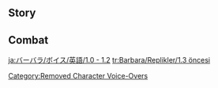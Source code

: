{{About|the Voice-Overs used prior to [[Version 1.3]]|those used currently|Barbara/Voice-Overs}}

==Story==
{{VO
|character           = Barbara

|vo_01_01_title      = Hello
|vo_01_01_file       = VO_{language}{character} Hello (1.0).ogg
|vo_01_01_tx         = Tada! *giggles* Barbara is here~ Leave the healing to me, I will not disappoint you!

|vo_02_01_title      = Chat: Sleepiness
|vo_02_01_file       = VO_{language}{character} Chat - Sleepiness (1.0).ogg
|vo_02_01_tx         = *yawn* All this standing around is making me so sleepy...
|vo_02_02_title      = Chat: Encouragement
|vo_02_02_file       = VO_{language}{character} Chat - Encouragement (1.0).ogg
|vo_02_02_tx         = Everyone is working super hard, we should be too!
|vo_02_03_title      = Chat: Keeping One Refreshed
|vo_02_03_file       = VO_{language}{character} Chat - Keeping One Refreshed (1.0).ogg
|vo_02_03_tx         = Are you tired? Try my new spicy energy drink, I'm sure it'll wake you up!

<!-- Weather -->
|vo_03_01_title      = When It Rains
|vo_03_01_file       = VO_{language}{character} When It Rains (1.0).ogg
|vo_03_01_tx         = Don't stay out in the rain for too long, you'll catch a cold!
|vo_03_02_title      = When Thunder Strikes
|vo_03_02_file       = VO_{language}{character} When Thunder Strikes (1.0).ogg
|vo_03_02_tx         = Whoa!
|vo_03_03_title      = When It Snows
|vo_03_03_file       = VO_{language}{character} When It Snows (1.0).ogg
|vo_03_03_tx         = Ooh, snowflakes! Look at them dance!
|vo_03_04_title      = When the Sun Is Out
|vo_03_04_file       = VO_{language}{character} When the Sun Is Out (1.0).ogg
|vo_03_04_tx         = This weather is so amazing! I could burst into song.
|vo_03_05_title      = When the Wind Is Blowing
|vo_03_05_file       = VO_{language}{character} When the Wind Is Blowing (1.0).ogg
|vo_03_05_tx         = Don't worry! I will not... be blown away!

|vo_04_01_title      = Good Morning
|vo_04_01_file       = VO_{language}{character} Good Morning (1.0).ogg
|vo_04_01_tx         = Morning~ Let's do our best today.
|vo_04_02_title      = Good Afternoon
|vo_04_02_file       = VO_{language}{character} Good Afternoon (1.0).ogg
|vo_04_02_tx         = Oh? You want to hear me sing...? Sorry, the show is... It hasn't started yet.
|vo_04_03_title      = Good Evening
|vo_04_03_file       = VO_{language}{character} Good Evening (1.0).ogg
|vo_04_03_tx         = I really want to eat some spicy squid at [[Good Hunter]]... but my stomach, er... Never mind...
|vo_04_04_title      = Good Night
|vo_04_04_file       = VO_{language}{character} Good Night (1.0).ogg
|vo_04_04_tx         = We had a great day today! Get some rest.

|vo_05_01_title      = About {name}
|vo_05_01_file       = VO_{language}{character} About {character} (1.0).ogg
|vo_05_01_tx         = "To the wind that guides me: When I'm exhausted, bless me with the strength to keep going forward. When I'm uncertain, bless me with the wisdom to distinguish good from evil. When I suffer from injustice, bless me with the courage to fight back..." ...Oops, my apologies, I was just doing my prayers. *giggles* You need something?

|vo_06_01_title      = About Us: Hopes
|vo_06_01_file       = VO_{language}{character} About Us - Hopes (1.0).ogg
|vo_06_01_tx         = My dream is to bring a smile to the faces of all the people in my life! As long as I can help you on your journey, I'm happy~
|vo_06_02_title      = About Us: Dreams
|vo_06_02_file       = VO_{language}{character} About Us - Dreams (1.0).ogg
|vo_06_02_tx         = Thank you for being with me for all this time, I can feel that I'm getting closer to my dream. Hope we can keep this up in the future~!

|vo_07_01_title      = About the [[Vision]]
|vo_07_01_file       = VO_{language}{character} About the Vision (1.0).ogg
|vo_07_01_tx         = Everyone has their own desires. To bring together and fulfill those desires and make everyone happy &mdash; this is the purpose my Archon has bestowed upon me.
|vo_07_02_title      = Something to Share
|vo_07_02_file       = VO_{language}{character} Something to Share (1.0).ogg
|vo_07_02_tx         = I could never get bored of the breathtakingly beautiful nature that surrounds [[Mondstadt]]. I've heard that there are blue trees that exist by the sea shore near [[Inazuma City]]. I just need to save up a little more, and... What's that? You want to know what I'm saving up for? *chuckles* That's my little secret.
|vo_07_03_title      = Interesting Things
|vo_07_03_file       = VO_{language}{character} Interesting Things (1.0).ogg
|vo_07_03_tx         = Sunflowers always face the sun. They're so bright. In fact, my [[Frederica Gunnhildr|mother]] sent me a sunflower-style dress... I wonder when I'll finally get to wear it on stage?

|vo_08_01_title      = About [[Jean]]
|vo_08_01_file       = VO_{language}{character} About Jean (1.0).ogg
|vo_08_01_tx         = Acting Grand Master... Leader of the [[Knights of Favonius]]... Everyone seems to like her a lot. Oh? Me? I... Of course I have nothing but admiration for her!
|vo_08_02_title      = About [[Lisa]]
|vo_08_02_file       = VO_{language}{character} About Lisa (1.0).ogg
|vo_08_02_tx         = I always take good care of Lisa. If she ever wants to become a star, she'll have my unconditional support, I'll cheer at the top of my lungs until my voice goes hoarse... Hmm, that might scare off her other fans though...
|vo_08_03_title      = About [[Amber]]
|vo_08_03_file       = VO_{language}{character} About Amber (1.0).ogg
|vo_08_03_tx         = I've seen Amber rushing out of Mondstadt on a mission countless times. Being an Outrider doesn't look easy.
|vo_08_04_title      = About [[Diluc]]
|vo_08_04_file       = VO_{language}{character} About Diluc (1.0).ogg
|vo_08_04_tx         = Oh, Master Diluc? Last time, when I was performing at [[Angel's Share]], he kept frowning... Maybe he doesn't like my singing?
|vo_08_05_title      = About [[Venti]]
|vo_08_05_file       = VO_{language}{character} About Venti (1.0).ogg
|vo_08_05_tx         = Venti's voice is amazing! But the songs he sings and the ones I'm good at are very different. I tried to learn them but... the melodies are just so complicated.
|vo_08_06_title      = About [[Bennett]]
|vo_08_06_file       = VO_{language}{character} About Bennett (1.0).ogg
|vo_08_06_tx         = Bennett always comes to the Cathedral covered in scrapes and bruises... Though it clearly never bothers him a bit, given the big grin he always has on his face. He really should take better care of himself.
|vo_08_07_title      = About [[Varka]]
|vo_08_07_file       = VO_{language}{character} About Varka (1.0).ogg
|vo_08_07_tx         = My father left on the expedition with Grand Master Varka... I hope they are okay. Oh, what am I worried about? The Grand Master is none other than the Knight of Boreas, of course they will be fine! Still, I will be sure to pray for their safe return.
|vo_08_08_title      = About [[Rosaria]]
|vo_08_08_file       = VO_{language}{character} About Rosaria (1.0).ogg
|vo_08_08_tx         = Sister Rosaria is hard to get to know, especially given she never joins in on prayers, but... Oh, I'm sure she believes in the [[Barbatos|Anemo Archon]]! Although, I still don't really have the courage to try to talk to her...
|vo_08_08_mention    = Barbatos
|vo_08_09_title      = About [[Noelle]]
|vo_08_09_file       = VO_{language}{character} About Noelle (1.0).ogg
|vo_08_09_tx         = Noelle is just the cutest! She's so kind and patient, you just feel totally relaxed when you're around her. ...Oh yeah, and she makes the tastiest snacks! Best part is, they're also healthy. Tee-hee!

|vo_09_01_title      = More About {name}: I
|vo_09_01_file       = VO_{language}{character} More About {character} - 01 (1.0).ogg
|vo_09_01_tx         = Knights look so cool when they swing their sword in combat! Don't you think so? I tried using a sword before but... *sigh* Uh, let's just say I have zero talent with a sword.
|vo_09_02_title      = More About {name}: II
|vo_09_02_file       = VO_{language}{character} More About {character} - 02 (1.0).ogg
|vo_09_02_tx         = I want to heal everyone. This simple thought was all the motivation I needed to become a Deaconess. As long as I'm able to help everyone, I'll be content.
|vo_09_03_title      = More About {name}: III
|vo_09_03_file       = VO_{language}{character} More About {character} - 03 (1.0).ogg
|vo_09_03_tx         = Being an idol, I learned from [[Alice]] that "A true idol should always try to heal the soul of the people..." Yes, I completely agree.
|vo_09_04_title      = More About {name}: IV
|vo_09_04_file       = VO_{language}{character} More About {character} - 04 (1.0).ogg
|vo_09_04_tx         = I'm doing my best everyday... I hope my efforts earn the trust of the people of Mondstadt.
|vo_09_05_title      = More About {name}: V
|vo_09_05_file       = VO_{language}{character} More About {character} - 05 (1.0).ogg
|vo_09_05_tx         = Every time I get on stage I always start to doubt myself &mdash; can I really heal every person in Mondstadt? But I look at you now, and I feel that as long as we keep marching forward, maybe one day I might just&mdash; Huh? I've already healed you? Well, one's not enough! I've already healed a lot of people? I suppose...

|vo_10_01_title      = {name}'s Hobbies
|vo_10_01_file       = VO_{language}{character} Hobbies (1.0).ogg
|vo_10_01_tx         = The smiles on the faces of the people I've helped keeps me going.
|vo_10_02_title      = {name}'s Troubles
|vo_10_02_file       = VO_{language}{character} Troubles (1.0).ogg
|vo_10_02_tx         = My companions keep getting injured, but I'm unable to share the burden of their pain. The only thing I can do is my absolute very best to heal their wounds! I'll make sure that everyone is healthy.
|vo_10_03_title      = Favorite Food
|vo_10_03_file       = VO_{language}{character} Favorite Food (1.0).ogg
|vo_10_03_tx         = Do you like spicy dried fish? I have two in my bag. Here, have one!
|vo_10_04_title      = Least Favorite Food
|vo_10_04_file       = VO_{language}{character} Least Favorite Food (1.0).ogg
|vo_10_04_tx         = I don't like anything bitter, especially... ugh, bitter gourd.

|vo_11_01_title      = Birthday
|vo_11_01_file       = VO_{language}{character} Birthday (1.0).ogg
|vo_11_01_tx         = Here you go! This is the gift I got for your birthday, along with my exclusive autograph! Hehe, when my next song comes out, I'll make sure you're the first one to hear it! Happy birthday!

|vo_12_01_title      = Feelings About Ascension: Intro
|vo_12_01_file       = VO_{language}{character} Feelings About Ascension - 01 (1.0).ogg
|vo_12_01_tx         = A dance from Barbara, to bring you more healing!
|vo_12_02_title      = Feelings About Ascension: Building Up
|vo_12_02_file       = VO_{language}{character} Feelings About Ascension - 02 (1.0).ogg
|vo_12_02_tx         = Aw, thank you so much for your support! Oh no, I'm too excited, my heart just can't stop racing!
|vo_12_03_title      = Feelings About Ascension: Climax
|vo_12_03_file       = VO_{language}{character} Feelings About Ascension - 03 (1.0).ogg
|vo_12_03_tx         = Please, tell me how I can be stronger! Just leave it up to you? No, no, that won't do! I want to help too!
|vo_12_04_title      = Feelings About Ascension: Conclusion
|vo_12_04_file       = VO_{language}{character} Feelings About Ascension - 04 (1.0).ogg
|vo_12_04_tx         = Traveling with you, I have discovered that the world is my stage! Thank you so much! *giggles* Ok! Let's shout it one more time! Three, two, one &mdash; Go Barbara, go!
}}

==Combat==
{{Combat VO
|character           = Barbara
|version_suffix      = 1.0

|skill_1_tx          = I'll protect us!
|skill_2_tx          = Let's dance!
|skill_3_tx          = Let the show begin!

|burst_1_tx          = ♪La la-la-la-la~
|burst_2_tx          = Ready, steady, go!
|burst_3_tx          = Come on, we can do it!

|sprint-s_1_tx       = Go Barbara, go!
|sprint-s_2_file     = Sprint Start 02,Sprint Start 03,Sprint Start 04

|sprint-e_1_tx       = *pant*... I'm fine!
|sprint-e_2_tx       = *pant* Keep going...

|glider_1_file       = Deploying Wind Glider 01,Deploying Wind Glider 02,Deploying Wind Glider 03

|fallen_1_tx         = I feel... a little weak...
|fallen_2_tx         = Why has everyone stopped singing?
|fallen_3_tx         = Sister...

|hit-l_1_actual_tx   = Ow!
|hit-l_2_tx          = Ouchie!
|hit-l_3_file        = Light Hit Taken 03,Light Hit Taken 04,Light Hit Taken 05,Light Hit Taken 06

|hit-h_1_actual_tx   = Eek!
|hit-h_2_tx          = Oh no!
|hit-h_3_file        = Heavy Hit Taken 03,Heavy Hit Taken 04,Heavy Hit Taken 05,Heavy Hit Taken 06

|join_1_tx           = I'll take care of it.
|join_2_tx           = Wish me luck!
|join_3_tx           = We can do this!

|idle_1_actual_tx    = Ma~ da-da-da-da~ da-da-da-da~ da... da!
|idle_2_actual_tx    = I wonder when I'll be as tall as my big sister...

|atk-l_1_file        = Light Attack 01,Light Attack 02,Light Attack 03,Light Attack 04,Light Attack 05,Light Attack 06

|atk-m_1_file        = Mid Attack 01,Mid Attack 02,Mid Attack 03

|atk-h_1_file        = Heavy Attack 01,Heavy Attack 02,Heavy Attack 03

|climb-b_1_file      = Climbing Breath 01,Climbing Breath 02,Climbing Breath 03

|jump_1_file         = Jumping 01,Jumping 02,Jumping 03,Jumping 04,Jumping 05
}}

[[Category:Removed Character Voice-Overs]]

[[ja:バーバラ/ボイス/英語/1.0 - 1.2]]
[[tr:Barbara/Replikler/1.3 öncesi]]